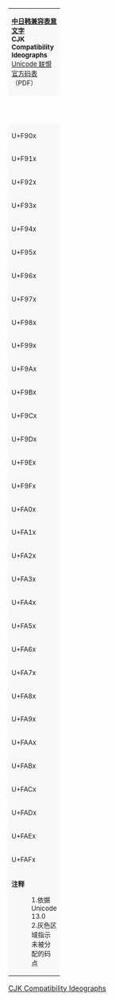 {| border="1" cellspacing="0" cellpadding="5" class="wikitable nounderlines" style="border-collapse:collapse; background:#FFFFFF; font-size: large; text-align:center; font-family: sans-serif, 'Unicode内码天珩输入法配套字体', '方正宋体S-超大字符集', '方正宋体S-超大字符集(SIP)', '文泉驿等宽正黑', 'BabelStone Han Plain', 'BabelStone Han', 'HanaMinB', 'FZSong-Extended', 'Arial Unicode MS', Code2002, DFSongStd, 'STHeiti SC', unifont, LastResort, sim-ch_n5100;"
| colspan="17" style="background:#F8F8F8;font-size:small" | '''[[中日韩兼容表意文字]]'''<br />'''CJK Compatibility Ideographs'''{{ref label|UF900_as_of_Unicode_version|1}}{{ref label|UF900_grey|2}}<br />[http://www.unicode.org/charts/PDF/UF900.pdf Unicode 联盟官方码表]（PDF）
|- style="background:#F8F8F8;font-size:small"
| style="width:45pt" | &nbsp; || style="width:20pt"  | 0 || style="width:20pt"  | 1 || style="width:20pt"  | 2 || style="width:20pt"  | 3 || style="width:20pt"  | 4 || style="width:20pt"  | 5 || style="width:20pt"  | 6 || style="width:20pt"  | 7 || style="width:20pt"  | 8 || style="width:20pt"  | 9 || style="width:20pt"  | A || style="width:20pt"  | B || style="width:20pt"  | C || style="width:20pt"  | D || style="width:20pt"  | E || style="width:20pt"  | F
|-
| style="background:#F8F8F8;font-size:small" | U+F90x
| &#xF900; || &#xF901; || &#xF902; || &#xF903; || &#xF904; || &#xF905; || &#xF906; || &#xF907;
| &#xF908; || &#xF909; || &#xF90A; || &#xF90B; || &#xF90C; || &#xF90D; || &#xF90E; || &#xF90F;
|-
| style="background:#F8F8F8;font-size:small" | U+F91x
| &#xF910; || &#xF911; || &#xF912; || &#xF913; || &#xF914; || &#xF915; || &#xF916; || &#xF917;
| &#xF918; || &#xF919; || &#xF91A; || &#xF91B; || &#xF91C; || &#xF91D; || &#xF91E; || &#xF91F;
|-
| style="background:#F8F8F8;font-size:small" | U+F92x
| &#xF920; || &#xF921; || &#xF922; || &#xF923; || &#xF924; || &#xF925; || &#xF926; || &#xF927;
| &#xF928; || &#xF929; || &#xF92A; || &#xF92B; || &#xF92C; || &#xF92D; || &#xF92E; || &#xF92F;
|-
| style="background:#F8F8F8;font-size:small" | U+F93x
| &#xF930; || &#xF931; || &#xF932; || &#xF933; || &#xF934; || &#xF935; || &#xF936; || &#xF937;
| &#xF938; || &#xF939; || &#xF93A; || &#xF93B; || &#xF93C; || &#xF93D; || &#xF93E; || &#xF93F;
|-
| style="background:#F8F8F8;font-size:small" | U+F94x
| &#xF940; || &#xF941; || &#xF942; || &#xF943; || &#xF944; || &#xF945; || &#xF946; || &#xF947;
| &#xF948; || &#xF949; || &#xF94A; || &#xF94B; || &#xF94C; || &#xF94D; || &#xF94E; || &#xF94F;
|-
| style="background:#F8F8F8;font-size:small" | U+F95x
| &#xF950; || &#xF951; || &#xF952; || &#xF953; || &#xF954; || &#xF955; || &#xF956; || &#xF957;
| &#xF958; || &#xF959; || &#xF95A; || &#xF95B; || &#xF95C; || &#xF95D; || &#xF95E; || &#xF95F;
|-
| style="background:#F8F8F8;font-size:small" | U+F96x
| &#xF960; || &#xF961; || &#xF962; || &#xF963; || &#xF964; || &#xF965; || &#xF966; || &#xF967;
| &#xF968; || &#xF969; || &#xF96A; || &#xF96B; || &#xF96C; || &#xF96D; || &#xF96E; || &#xF96F;
|-
| style="background:#F8F8F8;font-size:small" | U+F97x
| &#xF970; || &#xF971; || &#xF972; || &#xF973; || &#xF974; || &#xF975; || &#xF976; || &#xF977;
| &#xF978; || &#xF979; || &#xF97A; || &#xF97B; || &#xF97C; || &#xF97D; || &#xF97E; || &#xF97F;
|-
| style="background:#F8F8F8;font-size:small" | U+F98x
| &#xF980; || &#xF981; || &#xF982; || &#xF983; || &#xF984; || &#xF985; || &#xF986; || &#xF987;
| &#xF988; || &#xF989; || &#xF98A; || &#xF98B; || &#xF98C; || &#xF98D; || &#xF98E; || &#xF98F;
|-
| style="background:#F8F8F8;font-size:small" | U+F99x
| &#xF990; || &#xF991; || &#xF992; || &#xF993; || &#xF994; || &#xF995; || &#xF996; || &#xF997;
| &#xF998; || &#xF999; || &#xF99A; || &#xF99B; || &#xF99C; || &#xF99D; || &#xF99E; || &#xF99F;
|-
| style="background:#F8F8F8;font-size:small" | U+F9Ax
| &#xF9A0; || &#xF9A1; || &#xF9A2; || &#xF9A3; || &#xF9A4; || &#xF9A5; || &#xF9A6; || &#xF9A7;
| &#xF9A8; || &#xF9A9; || &#xF9AA; || &#xF9AB; || &#xF9AC; || &#xF9AD; || &#xF9AE; || &#xF9AF;
|-
| style="background:#F8F8F8;font-size:small" | U+F9Bx
| &#xF9B0; || &#xF9B1; || &#xF9B2; || &#xF9B3; || &#xF9B4; || &#xF9B5; || &#xF9B6; || &#xF9B7;
| &#xF9B8; || &#xF9B9; || &#xF9BA; || &#xF9BB; || &#xF9BC; || &#xF9BD; || &#xF9BE; || &#xF9BF;
|-
| style="background:#F8F8F8;font-size:small" | U+F9Cx
| &#xF9C0; || &#xF9C1; || &#xF9C2; || &#xF9C3; || &#xF9C4; || &#xF9C5; || &#xF9C6; || &#xF9C7;
| &#xF9C8; || &#xF9C9; || &#xF9CA; || &#xF9CB; || &#xF9CC; || &#xF9CD; || &#xF9CE; || &#xF9CF;
|-
| style="background:#F8F8F8;font-size:small" | U+F9Dx
| &#xF9D0; || &#xF9D1; || &#xF9D2; || &#xF9D3; || &#xF9D4; || &#xF9D5; || &#xF9D6; || &#xF9D7;
| &#xF9D8; || &#xF9D9; || &#xF9DA; || &#xF9DB; || &#xF9DC; || &#xF9DD; || &#xF9DE; || &#xF9DF;
|-
| style="background:#F8F8F8;font-size:small" | U+F9Ex
| &#xF9E0; || &#xF9E1; || &#xF9E2; || &#xF9E3; || &#xF9E4; || &#xF9E5; || &#xF9E6; || &#xF9E7;
| &#xF9E8; || &#xF9E9; || &#xF9EA; || &#xF9EB; || &#xF9EC; || &#xF9ED; || &#xF9EE; || &#xF9EF;
|-
| style="background:#F8F8F8;font-size:small" | U+F9Fx
| &#xF9F0; || &#xF9F1; || &#xF9F2; || &#xF9F3; || &#xF9F4; || &#xF9F5; || &#xF9F6; || &#xF9F7;
| &#xF9F8; || &#xF9F9; || &#xF9FA; || &#xF9FB; || &#xF9FC; || &#xF9FD; || &#xF9FE; || &#xF9FF;
|-
| style="background:#F8F8F8;font-size:small" | U+FA0x
| &#xFA00; || &#xFA01; || &#xFA02; || &#xFA03; || &#xFA04; || &#xFA05; || &#xFA06; || &#xFA07;
| &#xFA08; || &#xFA09; || &#xFA0A; || &#xFA0B; || &#xFA0C; || &#xFA0D; || &#xFA0E; || &#xFA0F;
|-
| style="background:#F8F8F8;font-size:small" | U+FA1x
| &#xFA10; || &#xFA11; || &#xFA12; || &#xFA13; || &#xFA14; || &#xFA15; || &#xFA16; || &#xFA17;
| &#xFA18; || &#xFA19; || &#xFA1A; || &#xFA1B; || &#xFA1C; || &#xFA1D; || &#xFA1E; || &#xFA1F;
|-
| style="background:#F8F8F8;font-size:small" | U+FA2x
| &#xFA20; || &#xFA21; || &#xFA22; || &#xFA23; || &#xFA24; || &#xFA25; || &#xFA26; || &#xFA27;
| &#xFA28; || &#xFA29; || &#xFA2A; || &#xFA2B; || &#xFA2C; || &#xFA2D; || &#xFA2E; || &#xFA2F;
|-
| style="background:#F8F8F8;font-size:small" | U+FA3x
| &#xFA30; || &#xFA31; || &#xFA32; || &#xFA33; || &#xFA34; || &#xFA35; || &#xFA36; || &#xFA37;
| &#xFA38; || &#xFA39; || &#xFA3A; || &#xFA3B; || &#xFA3C; || &#xFA3D; || &#xFA3E; || &#xFA3F;
|-
| style="background:#F8F8F8;font-size:small" | U+FA4x
| &#xFA40; || &#xFA41; || &#xFA42; || &#xFA43; || &#xFA44; || &#xFA45; || &#xFA46; || &#xFA47;
| &#xFA48; || &#xFA49; || &#xFA4A; || &#xFA4B; || &#xFA4C; || &#xFA4D; || &#xFA4E; || &#xFA4F;
|-
| style="background:#F8F8F8;font-size:small" | U+FA5x
| &#xFA50; || &#xFA51; || &#xFA52; || &#xFA53; || &#xFA54; || &#xFA55; || &#xFA56; || &#xFA57;
| &#xFA58; || &#xFA59; || &#xFA5A; || &#xFA5B; || &#xFA5C; || &#xFA5D; || &#xFA5E; || &#xFA5F;
|-
| style="background:#F8F8F8;font-size:small" | U+FA6x
| &#xFA60; || &#xFA61; || &#xFA62; || &#xFA63; || &#xFA64; || &#xFA65; || &#xFA66; || &#xFA67;
| &#xFA68; || &#xFA69; || &#xFA6A; || &#xFA6B; || &#xFA6C; || &#xFA6D; || title="Reserved" style="background-color:#CCCCCC;" |   || title="Reserved" style="background-color:#CCCCCC;" |  
|-
| style="background:#F8F8F8;font-size:small" | U+FA7x
| &#xFA70; || &#xFA71; || &#xFA72; || &#xFA73; || &#xFA74; || &#xFA75; || &#xFA76; || &#xFA77;
| &#xFA78; || &#xFA79; || &#xFA7A; || &#xFA7B; || &#xFA7C; || &#xFA7D; || &#xFA7E; || &#xFA7F;
|-
| style="background:#F8F8F8;font-size:small" | U+FA8x
| &#xFA80; || &#xFA81; || &#xFA82; || &#xFA83; || &#xFA84; || &#xFA85; || &#xFA86; || &#xFA87;
| &#xFA88; || &#xFA89; || &#xFA8A; || &#xFA8B; || &#xFA8C; || &#xFA8D; || &#xFA8E; || &#xFA8F;
|-
| style="background:#F8F8F8;font-size:small" | U+FA9x
| &#xFA90; || &#xFA91; || &#xFA92; || &#xFA93; || &#xFA94; || &#xFA95; || &#xFA96; || &#xFA97;
| &#xFA98; || &#xFA99; || &#xFA9A; || &#xFA9B; || &#xFA9C; || &#xFA9D; || &#xFA9E; || &#xFA9F;
|-
| style="background:#F8F8F8;font-size:small" | U+FAAx
| &#xFAA0; || &#xFAA1; || &#xFAA2; || &#xFAA3; || &#xFAA4; || &#xFAA5; || &#xFAA6; || &#xFAA7;
| &#xFAA8; || &#xFAA9; || &#xFAAA; || &#xFAAB; || &#xFAAC; || &#xFAAD; || &#xFAAE; || &#xFAAF;
|-
| style="background:#F8F8F8;font-size:small" | U+FABx
| &#xFAB0; || &#xFAB1; || &#xFAB2; || &#xFAB3; || &#xFAB4; || &#xFAB5; || &#xFAB6; || &#xFAB7;
| &#xFAB8; || &#xFAB9; || &#xFABA; || &#xFABB; || &#xFABC; || &#xFABD; || &#xFABE; || &#xFABF;
|-
| style="background:#F8F8F8;font-size:small" | U+FACx
| &#xFAC0; || &#xFAC1; || &#xFAC2; || &#xFAC3; || &#xFAC4; || &#xFAC5; || &#xFAC6; || &#xFAC7;
| &#xFAC8; || &#xFAC9; || &#xFACA; || &#xFACB; || &#xFACC; || &#xFACD; || &#xFACE; || &#xFACF;
|-
| style="background:#F8F8F8;font-size:small" | U+FADx
| &#xFAD0; || &#xFAD1; || &#xFAD2; || &#xFAD3; || &#xFAD4; || &#xFAD5; || &#xFAD6; || &#xFAD7;
| &#xFAD8; || &#xFAD9; || title="Reserved" style="background-color:#CCCCCC;" |   || title="Reserved" style="background-color:#CCCCCC;" |   || title="Reserved" style="background-color:#CCCCCC;" |   || title="Reserved" style="background-color:#CCCCCC;" |   || title="Reserved" style="background-color:#CCCCCC;" |   || title="Reserved" style="background-color:#CCCCCC;" |  
|-
| style="background:#F8F8F8;font-size:small" | U+FAEx
| title="Reserved" style="background-color:#CCCCCC;" |   || title="Reserved" style="background-color:#CCCCCC;" |   || title="Reserved" style="background-color:#CCCCCC;" |   || title="Reserved" style="background-color:#CCCCCC;" |   || title="Reserved" style="background-color:#CCCCCC;" |   || title="Reserved" style="background-color:#CCCCCC;" |   || title="Reserved" style="background-color:#CCCCCC;" |   || title="Reserved" style="background-color:#CCCCCC;" |  
| title="Reserved" style="background-color:#CCCCCC;" |   || title="Reserved" style="background-color:#CCCCCC;" |   || title="Reserved" style="background-color:#CCCCCC;" |   || title="Reserved" style="background-color:#CCCCCC;" |   || title="Reserved" style="background-color:#CCCCCC;" |   || title="Reserved" style="background-color:#CCCCCC;" |   || title="Reserved" style="background-color:#CCCCCC;" |   || title="Reserved" style="background-color:#CCCCCC;" |  
|-
| style="background:#F8F8F8;font-size:small" | U+FAFx
| title="Reserved" style="background-color:#CCCCCC;" |   || title="Reserved" style="background-color:#CCCCCC;" |   || title="Reserved" style="background-color:#CCCCCC;" |   || title="Reserved" style="background-color:#CCCCCC;" |   || title="Reserved" style="background-color:#CCCCCC;" |   || title="Reserved" style="background-color:#CCCCCC;" |   || title="Reserved" style="background-color:#CCCCCC;" |   || title="Reserved" style="background-color:#CCCCCC;" |  
| title="Reserved" style="background-color:#CCCCCC;" |   || title="Reserved" style="background-color:#CCCCCC;" |   || title="Reserved" style="background-color:#CCCCCC;" |   || title="Reserved" style="background-color:#CCCCCC;" |   || title="Reserved" style="background-color:#CCCCCC;" |   || title="Reserved" style="background-color:#CCCCCC;" |   || title="Reserved" style="background-color:#CCCCCC;" |   || title="Reserved" style="background-color:#CCCCCC;" |  
|-
| colspan="17" style="background:#F8F8F8;font-size:small;text-align:left" | '''注释'''
:1.{{note|UF900_as_of_Unicode_version}}依据 Unicode 13.0
:2.{{note|UF900_grey}}灰色区域指示未被分配的码点
|}<noinclude>
{{Unicode CJK Unified Ideographs}}
[[Category:Unicode模板|CJK Compatibility Ideographs]]</noinclude>